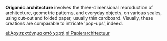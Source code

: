 '''Origamic architecture''' involves the three-dimensional reproduction of architecture, geometric patterns, and everyday objects, on various scales, using cut-out and folded paper, usually thin cardboard. Visually, these creations are comparable to intricate 'pop-ups', indeed.

[[el:Αρχιτεκτόνημα από χαρτί]]
[[nl:Papierarchitectuur]]